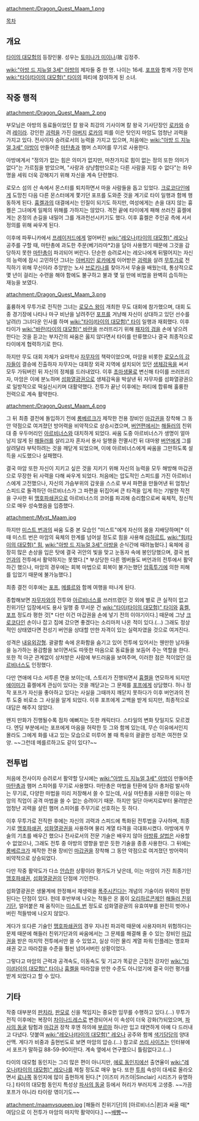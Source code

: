 {{{+1 マァム / Maam }}}

attachment:/Dragon_Quest_Maam_1.png

[[목차]]

== 개요 ==
[[타이의 대모험]]의 등장인물. 성우는 [[토미나가 미이나]]/故 김정주.

[[wiki:"아방 드 지뉴얼 3세" 아방]]의 제자들 중 한 명. 나이는 16세. [[포프]]와 함께 가장 먼저 [[wiki:"타이(타이의 대모험)" 타이]]의 파티에 참여하게 된 소녀.

== 작중 행적 ==
attachment:/Dragon_Quest_Maam_2.png

부모님은 아방의 동료들이었던 칼 왕국 최강의 기사이며 칼 왕국 기사단장인 [[로카]]와 승려 [[레이라]]. 강인한 [[괴력]]을 가진 [[아버지]] [[로카]]의 피를 이은 탓인지 마암도 엄청난 괴력을 가지고 있다. 전사이자 승려로서의 능력을 가지고 있으며, 처음에는 [[wiki:"아방 드 지뉴얼 3세" 아방]]이 만들어준 [[마탄총]]과 햄머 스피어를 무기로 사용한다.

아방에게서 "정의가 없는 힘은 의미가 없지만, 마찬가지로 힘이 없는 정의 또한 의미가 없다"는 가르침을 받았으며, "사랑과 상냥함만으로는 다른 사람을 지킬 수 없다"는 좌우명을 세워 더욱 강해지기 위해 자신을 계속 단련했다.

로모스 섬의 산 속에서 몬스터를 퇴치하면서 마을 사람들을 돕고 있었다. [[크로코다인]]에게 도망친 다음 다른 몬스터에게 쫓기던 포프를 도와준 것을 계기로 타이 일행과 함께 행동하게 된다. [[흉켈]]과의 대결에서는 인질이 되기도 하지만, 여성에게는 손을 대지 않는 흉켈은 그녀에게 일체의 위해를 가하지는 않았다. 격전 끝에 타이에게 패해 쓰러진 흉켈에게는 온정의 손길을 내밀어 그를 개과천선시키기도 했다. 이후 흉켈은 주인공 측에 서서 정의를 위해 싸우게 된다.

이후에 파푸니카에서 [[프레이저드]]에게 얼어버린 [[wiki:"레오나(타이의 대모험)" 레오나]] 공주를 구할 때, 마탄총에 과도한 주문(베기라마*2)을 담아 사용했기 때문에 그것을 감당하지 못한 [[마탄총]]이 파괴되어 버린다. 단순한 승려로서는 레오나에게 뒤떨어지는 자신의 능력에 잠시 고민하던 그녀는 [[아버지]]인 [[로카]]에게 이어받은 [[괴력]]을 살려 [[무투가]]로 전직하기 위해 무신이라 추앙받는 노사 [[브로키나]]를 찾아가서 무술을 배웠는데, 통상적으로 몇 년이 걸리는 수련을 해야 함에도 불구하고 불과 몇 일 만에 비법을 완벽히 습득하는 재능을 보였다.

attachment:/Dragon_Quest_Maam_3.png

훌륭하게 무투가로 전직한 그녀는 [[로모스 왕]]이 개최한 무도 대회에 참가했으며, 대회 도중 경기장에 나타나 마구 비난을 날려주던 [[포프]]를 겨냥해 자신이 상대하고 있던 선수를 날려(!) 그녀다운 인사를 하며 [[wiki:"타이(타이의 대모험)" 타이]] 일행과 재회했다. 이후 타이가 [[wiki:"바란(타이의 대모험)" 바란]]을 쓰러뜨리기 위해 [[패자의 검]]을 손에 넣으려 한다는 것을 듣고는 부자간의 싸움은 옳지 않다면서 타이를 만류했으나 결국 최종적으로 타이에게 협력하기로 한다. 

하지만 무도 대회 자체가 요마학사 [[자무자]]의 책략이었으며, 마암을 비롯한 [[로모스의 강자들]]이 결승에 진출하자 자무자는 대회장 외곽 지역에 설치되어 있던 [[생체감옥]]을 써서 모두 가둬버린 뒤 자신의 정체를 드러내었다. 이후 [[초마생물]]로 변신해 타이를 쓰러뜨리자, 마암은 이에 분노하며 [[섬화열광권]]으로 생체감옥을 박살낸 뒤 자무자를 섬화열광권으로 일방적으로 떡실신시키며 대활약했다. 전투가 끝난 이후에는 파티에 합류해 훌륭한 전력으로 계속 활약한다. 

attachment:/Dragon_Quest_Maam_4.png

그 뒤 최종 결전에 돌입하기 전에 [[롱베르크]]가 제작한 전용 장비인 [[마갑권]]을 장착해 그 동안 약점으로 여겨졌던 방어력을 비약적으로 상승시켰으며, [[버언]]편에서는 [[해들러]]의 친위대 중 우두머리인 [[아르비너스]]와 대치하게 되었다. 싸움 도중 아르비너스가 생명이 얼마 남지 않게 된 [[해들러]]를 살리고자 혼자서 용사 일행을 전멸시킨 뒤 대마왕 [[버언]]에게 그를 살려달라 부탁하려는 것을 깨닫게 되었으며, 이에 아르비너스에게 싸움을 그만하도록 설득을 시도했으나 실패했다.

결국 마암 또한 자신이 지키고 싶은 것을 지키기 위해 자신의 능력을 모두 해방해 마갑권으로 무장한 뒤 사력을 다해 싸우게 되었다. 처음에는 압도적인 스피드를 가진 아르비너스에게 고전했으나, 자신의 가슴부위의 갑옷을 스스로 부셔 파편을 만들어낸 뒤 엄청난 스피드로 돌격하던 아르비너스가 그 파편을 뒤집어써 큰 타격을 입게 하는 기발한 작전을 구사한 뒤 [[맹호파쇄권]]으로 아르비너스의 코어를 파괴해 승리함으로써 육체적, 정신적으로 매우 성숙했음을 입증했다.

attachment:/Myst_Maam.jpg

하지만 [[미스트 번]]과의 싸움 도중 본 모습인 "미스트"에게 자신의 몸을 지배당하며[* 이 때 미스트 번은 마암의 육체의 한계를 넘어설 정도로 힘을 사용해 [[라하르트]], [[wiki:"힘(타이의 대모험)" 힘]], [[wiki:"아방 드 지뉴얼 3세" 아방]]을 순식간에 때려눕혔다.] 육체에 굉장히 많은 손상을 입은 탓에 결국 귀안의 빛을 맞고 눈동자 속에 봉인당했으며, 결국 [[버언]]과의 전투에서 활약하지는 못했다.[* 부상당한 다른 멤버들도 버언과의 전투에서 활약하긴 했으나, 마암의 경우에는 회복 마법으로 회복이 불가는했던 [[암흑투기]]에 의한 피해를 입었기 때문에 불가능했다.]

최종 결전 이후에는 [[포프]], [[메를르]]와 함께 여행을 떠나게 된다.

종합해보면 [[자무자]]와의 전투와 [[아르비너스]]를 쓰러뜨렸던 것 외에 별로 큰 실적이 없고 친위기단 입장에서도 용사 일행 중 무서운 건 [[wiki:"타이(타이의 대모험)" 타이]]와 [[흉켈]], [[포프]] 정도라 평한 것[* 다만 이건 마갑권을 손에 넣기 전의 이야기이다.] 때문에 그냥 [[크로코다인]] 손이나 잡고 집에 갔으면 좋겠다는 소리마저 나온 적이 있다.(...) 그래도 정상적인 상태였다면 전성기 버언을 상대할 만한 자격이 있는 실력자였을 것으로 여겨진다.

성격은 [[내유외강]]형. 괄괄함 속에 온화함을 숨기고 있어 전투에 있어서는 웬만한 남자들을 능가하는 용감함을 보이면서도 따뜻한 마음으로 동료들을 보듬어 주는 역할을 한다. 또한 적 아군 관계없이 상처받은 사람에 부드러움을 보여주며, 이러한 점은 적이었던 [[아르비너스]]도 인정했다.

다만 연애에 다소 서투른 면을 보이는데, 스토리가 진행되면서 [[흉켈]]을 연모하게 되지만 [[에이미]]가 흉켈에게 관심이 있다는 것을 깨닫고는 그 문제를 [[포프]]에게 상담했다. 허나 정작 포프가 자신을 좋아하고 있다는 사실을 그때까지 깨닫지 못하다가 이후 버언과의 전투 도중 비로소 그 사실을 알게 되었다. 이후 포프에게 고백을 받게 되지만, 최종적으로 대답은 해주지 않았다.

왠지 만화가 진행될수록 점차 예뻐지는 듯한 캐릭터다. 스타일의 변화 탓일지도 모르겠다. 엔딩 부분에서는 포프에게 마음을 허락한 듯 그와 함께 있는데, 무슨 이유에서인지 몰라도 그에게 화를 내고 있는 모습으로 미루어 볼 때 특유의 괄괄한 성격은 여전한 모양. ~~그런데 메를르하고도 같이 있다?~~

== 전투법 ==
처음에 전사이자 승려로서 활약할 당시에는 [[wiki:"아방 드 지뉴얼 3세" 아방]]이 만들어준 [[마탄총]]과 햄머 스피어를 무기로 사용했다. 마탄총은 마법을 탄환에 담아 총처럼 발사하는 무기로, 다양한 마법을 미리 저장해서 쓸 수 있는데, 사실 마탄총을 사용한 이유는 마암의 직업이 공격 마법을 쓸 수 없는 승려이기 때문. 하지만 일단 아버지로부터 물려받은 엄청난 괴력을 살린 햄머 스피어를 주무기로 선호하는 듯 하다.

이후 무투가로 전직한 후에는 자신의 괴력과 스피드에 특화된 전투법을 구사하며, 최종기로 [[맹호파쇄권]], [[섬화열광권]]을 사용하며 물리 계열 타격을 극대화시켰다. 아방에게 무술의 기초를 배우긴 했으나 전사로서의 전문 기술은 배우지 않아 [[아방류 살법]]은 사용할 수 없었으나, 그래도 전투 중 아방의 영향을 받은 듯한 기술을 종종 사용한다. 그 뒤에는 [[롱베르크]]가 제작한 전용 장비인 [[마갑권]]을 장착해 그 동안 약점으로 여겨졌던 방어력이 비약적으로 상승되었다.

다만 작중 활약도가 다소 [[안습]]한 상황이라 평가도가 낮은데, 이는 마암이 가진 최종기인 [[맹호파쇄권]], [[섬화열광권]]의 단점에 기인한다.

섬화열광권은 생물계에 한정해서 재생력을 [[폭주]]시킨다는 개념의 기술이라 위력이 한정된다는 단점이 있다. 헌데 후반부에 나오는 적들은 온 몸이 [[오리하르콘]]제인 [[해들러 친위기단]], 얼어붙은 채 움직이는 [[미스트 번]] 정도로 섬화열광권의 유효여부를 완전히 벗어나버린 적들밖에 나오지 않았다.

게다가 또다른 기술인 [[맹호파쇄권]]의 경우 지나친 파괴력 때문에 사용자마저 위험하다는 문제 때문에 해들러 친위기단과의 싸움에서는 그 문제를 해결해 줄 수 있는 장비인 [[마갑권]]을 받은 마지막 전투에서만 쓸 수 있었고, 실상 이런 물리 계열 파워 인플레는 맹호파쇄권 갖고 따라잡을 수준을 훨씬 넘어서버린 상황이었다.

그렇다고 마암의 근력과 공격속도, 이동속도 및 기교가 똑같은 근접전 강자인 [[wiki:"타이(타이의 대모험)" 타이]]나 [[흉켈]]을 따라잡을 만한 수준도 아니었기에 결국 이런 평가를 받게 되었다고 할 수 있다. 

== 기타 ==
작중 대부분의 [[판치라]], [[판모로]] 신을 책임지는 중요한 임무를 수행하고 있다.(…) 무투가 전직 이후에는 복장이 [[차이나드레스]]로 변경되어서 이 속성이 더욱 강화(?)되었으며, [[파사의 동굴]] 탐험과 [[마갑권]] 장착 후엔 하의에 [[부르마]] 하나만 입고 태연하게 아예 다 드러내고 다녔다. 덧붙여 [[wiki:"레오나(타이의 대모험)" 레오나]] 공주와 함께 [[색기담당]]의 양대산맥. 게다가 비중과 출현빈도로 보면 마암의 압승.(…) 참고로 [[쓰리 사이즈]]는 인터뷰에서 포프가 말하길 88-59-90이란다. 계속 옆에서 연구했으니 틀림없다고.(...)

타이의 대모험 동인지는 그리 많은 편이 아니지만, [[에로 동인지]]에선 출연율이 [[wiki:"레오나(타이의 대모험)" 레오나]]를 제칠 정도로 매우 높다. 또한 [[투희]] 속성이 대세로 올라오면서  [[료나]]쪽 동인지에 많이 출현하게 된다.[* [이즈미 카즈야|Sinclair] 시리즈가 유명하다.] 타이의 대모험 동인지 특성상 [[파사의 동굴]] 등에서 허리가 부러지게 고생중. ~~가끔 포프가 아니라 타이랑 엮이기도~~

attachment:/maamvsqueen.jpg
[해들러 친위기단]의 [아르비너스|퀸]과 싸울 때[* 여담으로 이 전투가 마암의 마지막 활약이다.] ~~[[배빵]]~~
